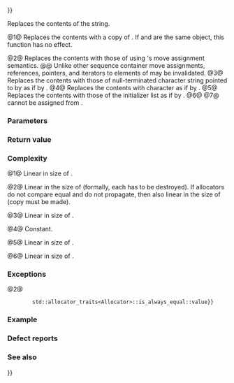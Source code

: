 {{cpp/string/basic_string/title|operator{{=}}}}
{{cpp/string/basic_string/navbar}}
{{dcl begin}}
{{dcla|anchor=no|num=1|constexpr=c++20|1=
basic_string&amp; operator=( const basic_string&amp; str );
}}
{{dcla|anchor=no|num=2|since=c++11|constexpr=c++20|1=
basic_string&amp; operator=( basic_string&amp;&amp; str )
    noexcept(/* see below */);
}}
{{dcla|anchor=no|num=3|constexpr=c++20|1=
basic_string&amp; operator=( const CharT* s );
}}
{{dcla|anchor=no|num=4|constexpr=c++20|1=
basic_string&amp; operator=( CharT ch );
}}
{{dcla|anchor=no|num=5|since=c++11|constexpr=c++20|1=
basic_string&amp; operator=( std::initializer_list&lt;CharT&gt; ilist );
}}
{{dcla|num=6|since=c++17|constexpr=c++20|1=
template&lt;class StringViewLike&gt;
basic_string&amp; operator=( const StringViewLike&amp; t );
}}
{{dcl|num=7|since=c++23|1=
basic_string&amp; operator=( std::nullptr_t ) = delete;
}}
{{dcl end}}

Replaces the contents of the string.

@1@ Replaces the contents with a copy of {{c|str}}. If {{c|*this}} and {{c|str}} are the same object, this function has no effect.

@2@ Replaces the contents with those of {{c|str}} using {{named req|SequenceContainer}}'s move assignment semantics.
@@ Unlike other sequence container move assignments, references, pointers, and iterators to elements of {{c|str}} may be invalidated.
@3@ Replaces the contents with those of null-terminated character string pointed to by {{c|s}} as if by {{c|assign(s, Traits::length(s))}}.
@4@ Replaces the contents with character {{c|ch}} as if by {{c|assign(std::addressof(ch), 1)}}.
@5@ Replaces the contents with those of the initializer list {{c|ilist}} as if by {{c|assign(ilist.begin(), ilist.size())}}.
@6@ {{cpp/string/sv hack|replaces the contents with those of the {{c|sv}} as if by {{c|assign(sv)}}}}
@7@ {{tt|std::basic_string}} cannot be assigned from {{c|nullptr}}.

===Parameters===
{{par begin}}
{{par|ch|value to initialize characters of the string with}}
{{par|str|string to be used as source to initialize the string with}}
{{par|s|pointer to a null-terminated character string to use as source to initialize the string with}}
{{par|ilist|{{lc|std::initializer_list}} to initialize the string with}}
{{par|t|object convertible to {{lc|std::basic_string_view}} to initialize the string with}}
{{par end}} 

===Return value===
{{c|*this}}

===Complexity===
@1@ Linear in size of {{c|str}}.

@2@ Linear in the size of {{c|*this}} (formally, each {{tt|CharT}} has to be destroyed). If allocators do not compare equal and do not propagate, then also linear in the size of {{c|str}} (copy must be made).

@3@ Linear in size of {{c|s}}.

@4@ Constant.

@5@ Linear in size of {{c|ilist}}.

@6@ Linear in size of {{c|t}}.

===Exceptions===
@2@ {{noexcept|std::allocator_traits&lt;Allocator&gt;::
             propagate_on_container_move_assignment::value {{!!}}
         std::allocator_traits&lt;Allocator&gt;::is_always_equal::value}}

{{cpp/string/basic_string/length error note}}

{{cpp/strong exception safety guarantee}}

===Example===
{{example|
|code=
#include &lt;iomanip&gt;
#include &lt;iostream&gt;
#include &lt;string&gt;

int main()
{
    std::string str1;
    std::string str2{"alpha"};
    
    // (1) operator=(const basic_string&amp;);
    str1 = str2;
    std::cout &lt;&lt; std::quoted(str1) &lt;&lt; ' '   // "alpha"
              &lt;&lt; std::quoted(str2) &lt;&lt; '\n'; // "alpha"
    
    // (2) operator=(basic_string&amp;&amp;);
    str1 = std::move(str2);
    std::cout &lt;&lt; std::quoted(str1) &lt;&lt; ' '   // "alpha"
              &lt;&lt; std::quoted(str2) &lt;&lt; '\n'; // "" or "alpha" (unspecified)
    
    // (3) operator=(const CharT*);
    str1 = "beta";
    std::cout &lt;&lt; std::quoted(str1) &lt;&lt; '\n'; // "beta"
    
    // (4) operator=(CharT);
    str1 = '!'; 
    std::cout &lt;&lt; std::quoted(str1) &lt;&lt; '\n'; // "!"
    
    // (5) operator=(std::initializer_list&lt;CharT&gt;);
    str1 = {'g', 'a', 'm', 'm', 'a'};
    std::cout &lt;&lt; std::quoted(str1) &lt;&lt; '\n'; // "gamma"
    
    // (6) operator=(const T&amp;);
    str1 = 35U; // equivalent to str1 = static_cast&lt;char&gt;(35U);
    std::cout &lt;&lt; std::quoted(str1) &lt;&lt; '\n'; // "#" (ASCII = 35)
}
|p=true
|output=
"alpha" "alpha"
"alpha" ""
"beta"
"!"
"gamma"
"#"
}}

===Defect reports===
{{dr list begin}}
{{dr list item|wg=lwg|dr=847|std=C++98|before=there was no exception safety guarantee|after=added strong exception safety guarantee}}
{{dr list item|wg=lwg|dr=2063|std=C++11|before=the move assignment operator did not follow&lt;br&gt;{{named req|SequenceContainer}}'s semantic requirement|after=follows}}
{{dr list item|wg=lwg|dr=2946|std=C++17|before=overload {{vl|6}} caused ambiguity in some cases|after=avoided by making it a template}}
{{dr list end}}

===See also===
{{dsc begin}}
{{dsc inc|cpp/string/basic_string/dsc constructor}}
{{dsc inc|cpp/string/basic_string/dsc assign}}
{{dsc inc|cpp/string/basic_string_view/dsc operator{{=}}}}
{{dsc end}}

{{langlinks|de|es|fr|it|ja|pt|ru|zh}}